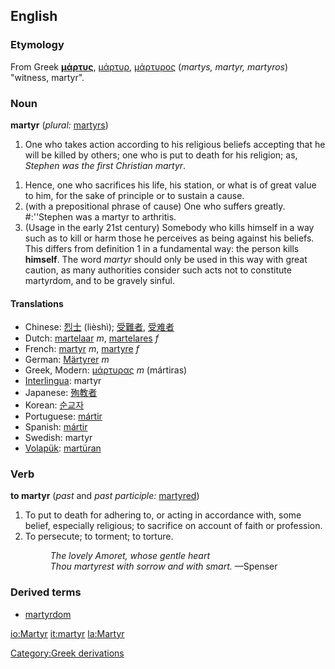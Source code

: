 {{wikipedia}}
==English==
=== Etymology ===
From Greek '''[[μάρτυς]]''', [[μάρτυρ]], [[μάρτυρος]] (''martys, martyr, martyros'') "witness, martyr".

=== Noun ===
'''martyr''' (''plural:'' [[martyrs]])
#One who takes action according to his religious beliefs accepting that he will be killed by others; one who is put to death for his religion; as, ''Stephen was the first Christian martyr''.
<!-- maybe somebody can find a way to include women without twice using "he or she"? -->
#Hence, one who sacrifices his life, his station, or what is of great value to him, for the sake of principle or to sustain a cause.  
# (with a prepositional phrase of cause) One who suffers greatly. #:''Stephen was a martyr to arthritis.
#(Usage in the early 21st century) Somebody who kills himself in a way such as to kill or harm those he perceives as being against his beliefs. This differs from definition 1 in a fundamental way: the person kills '''himself'''.  The word ''martyr'' should only be used in this way with great caution, as many authorities consider such acts not to constitute martyrdom, and to be gravely sinful.
==== Translations ====
*Chinese: [[烈士]] (lièshì); [[受難者]], [[受难者]]
*Dutch: [[martelaar]] ''m'', [[martelares]] ''f''
*French: [[martyr]] ''m'', [[martyre]] ''f''
*German: [[Märtyrer]] ''m''
*Greek, Modern: [[μάρτυρας]] ''m'' (mártiras)
*[[Interlingua]]: martyr
*Japanese: [[殉教者]]
*Korean: [[순교자]]
*Portuguese: [[mártir]]
*Spanish: [[mártir]]
*Swedish: martyr
*[[Volapük]]: [[martüran]]

=== Verb ===
'''to martyr''' (''past'' and ''past participle:'' [[martyred]])

#To put to death for adhering to, or acting in accordance with, some belief, especially religious; to sacrifice on account of faith or profession.
#To persecute; to torment; to torture.
#:''The lovely Amoret, whose gentle heart'' 
#:''Thou martyrest with sorrow and with smart.'' —Spenser
<!-- webstah again -->

===Derived terms===
*[[martyrdom]]

[[Category:Greek derivations]]

[[io:Martyr]]
[[it:martyr]]
[[la:Martyr]]